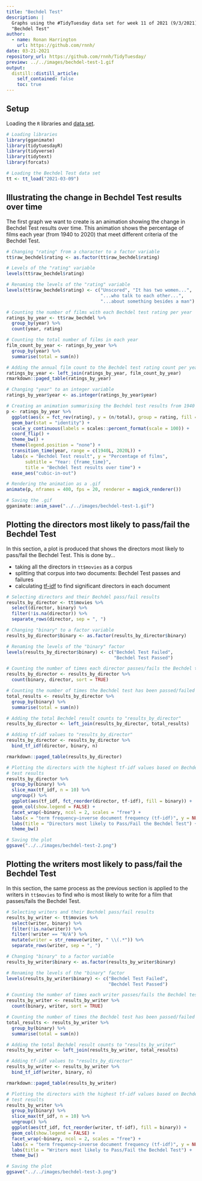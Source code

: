 ```yaml
---
title: "Bechdel Test"
description: |
  Graphs using the #TidyTuesday data set for week 11 of 2021 (9/3/2021):
  "Bechdel Test"
author:
  - name: Ronan Harrington 
    url: https://github.com/rnnh/
date: 03-21-2021
repository_url: https://github.com/rnnh/TidyTuesday/
preview: ../../images/bechdel-test-1.gif
output:
  distill::distill_article:
    self_contained: false
    toc: true
---
```


## Setup

Loading the `R` libraries and [data set](https://github.com/rfordatascience/tidytuesday/blob/master/data/2021/2021-03-09/readme.md).

```r
# Loading libraries
library(gganimate)
library(tidytuesdayR)
library(tidyverse)
library(tidytext)
library(forcats)

# Loading the Bechdel Test data set
tt <- tt_load("2021-03-09")
```

## Illustrating the change in Bechdel Test results over time

The first graph we want to create is an animation showing the change in Bechdel
Test results over time. This animation shows the percentage of films each year
(from 1940 to 2020) that meet different criteria of the Bechdel Test.

```r
# Changing "rating" from a character to a factor variable
tt$raw_bechdel$rating <- as.factor(tt$raw_bechdel$rating)

# Levels of the "rating" variable
levels(tt$raw_bechdel$rating)

# Renaming the levels of the "rating" variable
levels(tt$raw_bechdel$rating) <- c("Unscored", "It has two women...",
                                   "...who talk to each other...",
                                   "...about something besides a man")

# Counting the number of films with each Bechdel test rating per year
ratings_by_year <- tt$raw_bechdel %>%
  group_by(year) %>%
  count(year, rating)

# Counting the total number of films in each year
film_count_by_year <- ratings_by_year %>%
  group_by(year) %>%
  summarise(total = sum(n))

# Adding the annual film count to the Bechdel test rating count per year
ratings_by_year <- left_join(ratings_by_year, film_count_by_year)
rmarkdown::paged_table(ratings_by_year)

# Changing "year" to an integer variable
ratings_by_year$year <- as.integer(ratings_by_year$year)

# Creating an animation summarising the Bechdel test results from 1940 to 2020
p <- ratings_by_year %>%
  ggplot(aes(x = fct_rev(rating), y = (n/total), group = rating, fill = rating)) +
  geom_bar(stat = "identity") +
  scale_y_continuous(labels = scales::percent_format(scale = 100)) +
  coord_flip() +
  theme_bw() +
  theme(legend.position = "none") +
  transition_time(year, range = c(1940L, 2020L)) +
  labs(x = "Bechdel Test result", y = "Percentage of films",
       subtitle = "Year: {frame_time}",
       title = "Bechdel Test results over time") +
  ease_aes("cubic-in-out")

# Rendering the animation as a .gif
animate(p, nframes = 400, fps = 20, renderer = magick_renderer())

# Saving the .gif
gganimate::anim_save("../../images/bechdel-test-1.gif")
```

## Plotting the directors most likely to pass/fail the Bechdel Test

In this section, a plot is produced that shows the directors most likely to
pass/fail the Bechdel Test. This is done by...

- taking all the directors in `tt$movies` as a corpus
- splitting that corpus into two documents: Bechdel Test passes and failures
- calculating [tf-idf](https://www.tidytextmining.com/tfidf.html) to find
significant directors in each document

```r
# Selecting directors and their Bechdel pass/fail results
results_by_director <- tt$movies %>% 
  select(director, binary) %>% 
  filter(!is.na(director)) %>% 
  separate_rows(director, sep = ", ")

# Changing "binary" to a factor variable
results_by_director$binary <- as.factor(results_by_director$binary)

# Renaming the levels of the "binary" factor
levels(results_by_director$binary) <- c("Bechdel Test Failed",
                                        "Bechdel Test Passed")

# Counting the number of times each director passes/fails the Bechdel test
results_by_director <- results_by_director %>% 
  count(binary, director, sort = TRUE)

# Counting the number of times the Bechdel test has been passed/failed
total_results <- results_by_director %>%
  group_by(binary) %>%
  summarise(total = sum(n))

# Adding the total Bechdel result counts to "results_by_director"
results_by_director <- left_join(results_by_director, total_results)

# Adding tf-idf values to "results_by_director"
results_by_director <- results_by_director %>% 
  bind_tf_idf(director, binary, n)

rmarkdown::paged_table(results_by_director)

# Plotting the directors with the highest tf-idf values based on Bechdel
# test results
results_by_director %>%
  group_by(binary) %>%
  slice_max(tf_idf, n = 10) %>%
  ungroup() %>%
  ggplot(aes(tf_idf, fct_reorder(director, tf-idf), fill = binary)) +
  geom_col(show.legend = FALSE) +
  facet_wrap(~binary, ncol = 2, scales = "free") +
  labs(x = "term frequency–inverse document frequency (tf-idf)", y = NULL) +
  labs(title = "Directors most likely to Pass/Fail the Bechdel Test") +
  theme_bw()

# Saving the plot
ggsave("../../images/bechdel-test-2.png")
```

## Plotting the writers most likely to pass/fail the Bechdel Test

In this section, the same process as the previous section is applied to the
writers in `tt$movies` to find who is most likely to write for a film that
passes/fails the Bechdel Test.

```r
# Selecting writers and their Bechdel pass/fail results
results_by_writer <- tt$movies %>% 
  select(writer, binary) %>% 
  filter(!is.na(writer)) %>% 
  filter(!writer == "N/A") %>%
  mutate(writer = str_remove(writer, " \\(.*")) %>%
  separate_rows(writer, sep = ", ")

# Changing "binary" to a factor variable
results_by_writer$binary <- as.factor(results_by_writer$binary)

# Renaming the levels of the "binary" factor
levels(results_by_writer$binary) <- c("Bechdel Test Failed",
                                      "Bechdel Test Passed")

# Counting the number of times each writer passes/fails the Bechdel test
results_by_writer <- results_by_writer %>% 
  count(binary, writer, sort = TRUE)

# Counting the number of times the Bechdel test has been passed/failed
total_results <- results_by_writer %>%
  group_by(binary) %>%
  summarise(total = sum(n))

# Adding the total Bechdel result counts to "results_by_writer"
results_by_writer <- left_join(results_by_writer, total_results)

# Adding tf-idf values to "results_by_director"
results_by_writer <- results_by_writer %>% 
  bind_tf_idf(writer, binary, n)

rmarkdown::paged_table(results_by_writer)

# Plotting the directors with the highest tf-idf values based on Bechdel
# test results
results_by_writer %>%
  group_by(binary) %>%
  slice_max(tf_idf, n = 10) %>%
  ungroup() %>%
  ggplot(aes(tf_idf, fct_reorder(writer, tf-idf), fill = binary)) +
  geom_col(show.legend = FALSE) +
  facet_wrap(~binary, ncol = 2, scales = "free") +
  labs(x = "term frequency–inverse document frequency (tf-idf)", y = NULL) +
  labs(title = "Writers most likely to Pass/Fail the Bechdel Test") +
  theme_bw()

# Saving the plot
ggsave("../../images/bechdel-test-3.png")
```